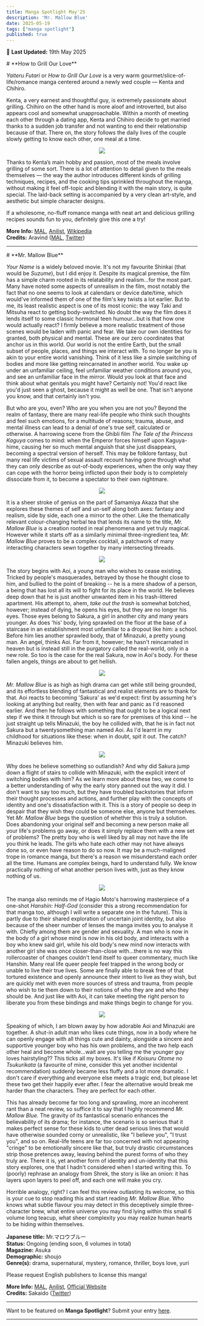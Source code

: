 ```yaml
---
title: Manga Spotlight May'25
description: 'Mr. Mallow Blue'
date: 2025-05-19
tags: ["manga spotlight"]
published: true
---
```


📅 **Last Updated:** 19th May 2025

<div style={{marginBottom: '-15px', marginTop: '0px'}}>
    # **How to Grill Our Love**
</div>

_Yaiteru Futari_ or _How to Grill Our Love_ is a very warm gourmet/slice-of-life/romance manga centered around a newly wed couple — Kenta and Chihiro.

Kenta, a very earnest and thoughtful guy, is extremely passionate about grilling. Chihiro on the other hand is more aloof and introverted, but also appears cool and somewhat unapproachable.
Within a month of meeting each other through a dating app, Kenta and Chihiro decide to get married thanks to a sudden job transfer and not wanting to end their relationship because of that. There on, the story follows the daily lives of the couple slowly getting to know each other, one meal at a time.

<div align="center" style={{marginTop: '-15px', marginBottom: '-15px'}}>
    <img src="/images/blog/manga-spotlight-may25/grill.webp" style={{width: '100%', maxWidth: '500px'}}/>
</div>

Thanks to Kenta’s main hobby and passion, most of the meals involve grilling of some sort. There is a lot of attention to detail given to the meals themselves — the way the author introduces different kinds of grilling techniques, recipes, and the cooking tips sprinkled throughout the manga, without making it feel off-topic and blending it with the main story, is quite special. The laid-back setting is accompanied by a very clean art-style, and aesthetic but simple character designs.

If a wholesome, no-fluff romance manga with neat art and delicious grilling recipes sounds fun to you, definitely give this one a try!

**More Info:**
<a href="https://myanimelist.net/manga/130633/Yaiteru_Futari" target="_blank">MAL</a>,
<a href="https://anilist.co/manga/124621/Yaiteru-Futari" target="_blank">Anilist</a>,
<a href="https://en.wikipedia.org/wiki/How_to_Grill_Our_Love" target="_blank">Wikipedia</a> \
**Credits:** Aravind
(<a href="https://myanimelist.net/profile/RaphaelSensei" target="_blank">MAL</a>,
<a href="https://x.com/_aravind_gk" target="_blank">Twitter</a>)

<hr className="mt-8 border-t-2 mb-8" />

<div style={{marginBottom: '-15px', marginTop: '0px'}}>
    # **Mr. Mallow Blue**
</div>

_Your Name_ is a widely beloved movie. It's not my favourite Shinkai (that would be _Suzume_), but I did enjoy it. Despite its magical premise, the film has a simple charm rooted in its relatability and realism...for the most part. Many have noted some aspects of unrealism in the film, most notably the fact that no one seems to look at calendars or device date/time, which would've informed them of one of the film's key twists a lot earlier. But to me, its least realistic aspect is one of its most iconic: the way Taki and Mitsuha react to getting body-switched. No doubt the way the film does it lends itself to some classic hormonal teen humour...but is that how one would actually react? I firmly believe a more realistic treatment of those scenes would be laden with panic and fear. We take our own identities for granted, both physical and mental. These are our zero coordinates that anchor us in this world. Our world is not the entire Earth, but the small subset of people, places, and things we interact with. To no longer be you is akin to your entire world vanishing. Think of it less like a simple switching of bodies and more like getting reincarnated in another world. You wake up under an unfamiliar ceiling, feel unfamiliar weather conditions around you, and see an unfamiliar face in the mirror. Would you look at that face and think about what genitals you might have? Certainly not! You'd react like you'd just seen a ghost, because it might as well be one. That isn't anyone you know, and that certainly isn't you.

But who are you, even? Who are you when you are not you? Beyond the realm of fantasy, there are many real-life people who think such thoughts and feel such emotions, for a multitude of reasons; trauma, abuse, and mental illness can lead to a denial of one's true self, calculated or otherwise. A harrowing scene from the Ghibli film _The Tale of the Princess Kaguya_ comes to mind: when the Emperor forces himself upon Kaguya-hime, causing her so much mental anguish that she just disappears, becoming a spectral version of herself. This may be folklore fantasy, but many real life victims of sexual assault recount having gone through what they can only describe as out-of-body experiences, when the only way they can cope with the horror being inflicted upon their body is to completely dissociate from it, to become a spectator to their own nightmare.

<div align="center" style = {{marginTop: '-15px', marginBottom: '-15px'}}>
    <img src="/images/blog/manga-spotlight-may25/1.webp"/>
</div>

It is a sheer stroke of genius on the part of Samamiya Akaza that she explores these themes of self and un-self along both axes: fantasy and realism, side by side, each one a mirror to the other. Like the thematically relevant colour-changing herbal tea that lends its name to the title, _Mr. Mallow Blue_ is a creation rooted in real phenomena and yet truly magical. However while it starts off as a similarly minimal three-ingredient tea, _Mr. Mallow Blue_ proves to be a complex cocktail, a patchwork of many interacting characters sewn together by many intersecting threads. 

<div align="center" style = {{marginTop: '-15px', marginBottom: '-15px'}}>
    <img src="/images/blog/manga-spotlight-may25/2.webp"/>
</div>

The story begins with Aoi, a young man who wishes to cease existing. Tricked by people's masquerades, betrayed by those he thought close to him, and bullied to the point of breaking -- he is a mere shadow of a person, a being that has lost all its will to fight for its place in the world. He believes deep down that he is just another unwanted item in his trash-littered apartment. His attempt to, ahem, _take out the trash_ is somewhat botched, however; instead of dying, he opens his eyes, but they are no longer his eyes. Those eyes belong to Sakura, a girl in another city and many years younger. As does 'his' body, lying sprawled on the floor at the base of a staircase in an establishment most unfamiliar to a dropout like him: a school. Before him lies another sprawled body, that of Minazuki, a pretty young man. An angel, thinks Aoi. Far from it, however; he hasn't reincarnated in heaven but is instead still in the purgatory called the real-world, only in a new role. So too is the case for the real Sakura, now in Aoi's body. For these fallen angels, things are about to get hellish.

<div align="center" style = {{marginTop: '-15px', marginBottom: '-15px'}}>
    <img src="/images/blog/manga-spotlight-may25/3.webp"/>
</div>

_Mr. Mallow Blue_ is as high as high drama can get while still being grounded, and its effortless blending of fantastical and realist elements are to thank for that. Aoi reacts to becoming 'Sakura' as we'd expect: first by assuming he's looking at anything but reality, then with fear and panic as I'd reasoned earlier. And then he follows with something that ought to be a logical next step if we think it through but which is so rare for premises of this kind -- he just straight up tells Minazuki, the boy he collided with, that he is in fact not Sakura but a twentysomething man named Aoi. As I'd learnt in my childhood for situations like these: when in doubt, spit it out. The catch? Minazuki believes him.

<div align="center" style = {{marginTop: '-15px', marginBottom: '-15px'}}>
    <img src="/images/blog/manga-spotlight-may25/4.webp"/>
</div>

Why does he believe something so outlandish? And why did Sakura jump down a flight of stairs to collide with Minazuki, with the explicit intent of switching bodies with him? As we learn more about these two, we come to a better understanding of why the early story panned out the way it did. I don't want to say too much, but they have troubled backstories that inform their thought processes and actions, and further play with the concepts of identity and one's dissatisfaction with it. This is a story of people so deep in despair that they wish they could be someone else, anyone but themselves. Yet _Mr. Mallow Blue_ begs the question of whether this is truly a solution. Does abandoning your original self and becoming a new person make all your life's problems go away, or does it simply replace them with a new set of problems? The pretty boy who is well liked by all may not have the life you think he leads. The girls who hate each other may not have always done so, or even have reason to do so now. It may be a much-maligned trope in romance manga, but there's a reason we misunderstand each order all the time. Humans are complex beings, hard to understand fully. We know practically nothing of what another person lives with, just as they know nothing of us.

<div align="center" style = {{marginTop: '-15px', marginBottom: '-15px'}}>
    <img src="/images/blog/manga-spotlight-may25/5.webp"/>
</div>

The manga also reminds me of Hagio Moto's harrowing masterpiece of a one-shot _Hanshin: Half-God_ (consider this a strong recommendation for that manga too, although I will write a separate one in the future). This is partly due to their shared exploration of uncertain joint identity, but also because of the sheer number of lenses the manga invites you to analyse it with. Chiefly among them are gender and sexuality. A man who is now in the body of a girl whose mind is now in his old body, and interacts with a boy who knew said girl, while his old body's new mind now interacts with another girl she was once closer-than-close with...there is no way this rollercoaster of changes couldn't lend itself to queer commentary, much like Hanshin. Many real life queer people feel trapped in the wrong body or unable to live their true lives. Some are finally able to break free of that tortured existence and openly announce their intent to live as they wish, but are quickly met with even more sources of stress and trauma, from people who wish to tie them down to their notions of who they are and who they should be. And just like with Aoi, it can take meeting the right person to liberate you from these bindings and make things begin to change for you. 

<div align="center" style = {{marginTop: '-15px', marginBottom: '-15px'}}>
    <img src="/images/blog/manga-spotlight-may25/6.webp"/>
</div>

Speaking of which, I am blown away by how adorable Aoi and Minazuki are together. A shut-in adult man who likes cute things, now in a body where he can openly engage with all things cute and dainty, alongside a sincere and supportive younger boy who has his own problems, and the two help each other heal and become whole...wait are you telling me the younger guy loves hairstyling?? This ticks all my boxes. It's like if _Koisuru Otome no Tsukurikata_ (a favourite of mine, consider this yet another incidental recommendation) suddenly became less fluffy and a lot more dramatic. I don't care if everything and everyone else meets a tragic end, but please let these two get their happily ever after. I fear the alternative would break me harder than the characters. They are perfect for each other.


This has already become far too long and sprawling, more an incoherent rant than a neat review, so suffice it to say that I highly recommend _Mr. Mallow Blue._ The gravity of its fantastical scenario enhances the believability of its drama; for instance, the scenario is so serious that it makes perfect sense for these kids to utter dead serious lines that would have otherwise sounded corny or unrealistic, like "I believe you", "I trust you", and so on. Real-life teens are far too concerned with not appearing "cringe" to be emotionally sincere like that, but truly drastic circumstances strip those pretences away, leaving behind the purest forms of who they truly are. There it is, yet another form of identity and un-identity that this story explores, one that I hadn't considered when I started writing this. To (poorly) rephrase an analogy from Shrek, the story is like an onion: it has layers upon layers to peel off, and each one will make you cry. 

Horrible analogy, right? I can feel this review outlasting its welcome, so this is your cue to stop reading this and start reading _Mr. Mallow Blue._ Who knows what subtle flavour you may detect in this deceptively simple three-character brew, what entire universe you may find lying within this small 6 volume long teacup, what sheer complexity you may realize human hearts to be hiding within themselves.


**Japanese title:** Mr.マロウブルー \
**Status:** Ongoing (ending soon, 6 volumes in total) \
**Magazine:** Asuka \
**Demographic:** shoujo \
**Genre(s):** drama, supernatural, mystery, romance, thriller, boys love, yuri

Please request English publishers to license this manga!

**More Info:**
<a href="https://myanimelist.net/manga/126926/Mr_Mallow_Blue" target="_blank">MAL</a>,
<a href="https://anilist.co/manga/121951/Mr-Mallow-Blue" target="_blank">Anilist</a>,
<a href="https://asuka-web.jp/product/mallow_blue/" target="_blank">Official Website</a> \
**Credits:** Sakaido
(<a href="https://x.com/Mushiraya" target="_blank">Twitter</a>)

<hr className="my-0 mt-2 border-t-2 mb-4" />

Want to be featured on **Manga Spotlight**? Submit your entry <a href="https://bac.moe/MangaSpotlight" target="_blank">here</a>.

<hr className="my-0 mt-2 border-t-2 mb-4" />
